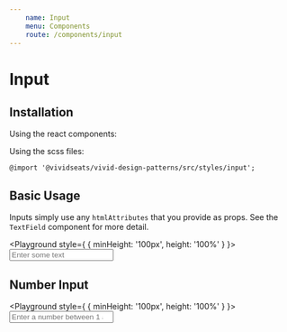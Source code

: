 ```yaml
---
    name: Input
    menu: Components
    route: /components/input
---
```




# Input
## Installation
Using the react components:


Using the scss files:

    @import '@vividseats/vivid-design-patterns/src/styles/input';

## Basic Usage
Inputs simply use any `htmlAttributes` that you provide as props. See the `TextField` component for more detail.

<Playground style={ { minHeight: '100px', height: '100%' } }>
    <Input type="text" placeholder="Enter some text" readOnly={false} maxLength={24} />
</Playground>

## Number Input
<Playground style={ { minHeight: '100px', height: '100%' } }>
    <Input type="number" placeholder="Enter a number between 1 and 10" min={0} max={10} step={1} readOnly={false} />
</Playground>
